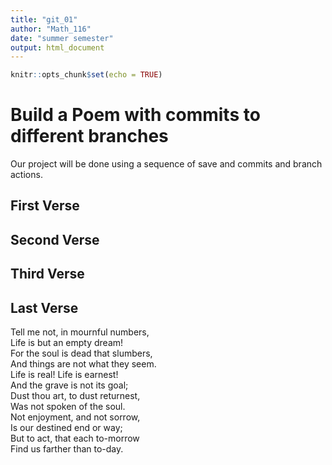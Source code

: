 ```yaml
---
title: "git_01"
author: "Math_116"
date: "summer semester"
output: html_document
---
```


```r
knitr::opts_chunk$set(echo = TRUE)
```
# Build a Poem with commits to different branches
Our project will be done using a sequence of save and commits and branch actions.
<!-- Do not modify or change any text in "!--" bracketed areas such as this --- these are instructions to
you, if you change any of this the git program will notice it and compromise your git merging strategy !-->

## First Verse 
<!--Put the first five lines of a poem by Lewis Carrol in this section!-->

## Second Verse
<!--Put the first five lines of a poem by Robert Frost here!-->

## Third Verse
<!--Put the first two verses of The Walrus and the Carpenter here!-->

## Last Verse
<!--Put a short poem of your choice 8-20 lines,here!-->
Tell me not, in mournful numbers,  
Life is but an empty dream!  
For the soul is dead that slumbers,  
And things are not what they seem.  
Life is real! Life is earnest!  
And the grave is not its goal;  
Dust thou art, to dust returnest,  
Was not spoken of the soul.  
Not enjoyment, and not sorrow,  
Is our destined end or way;  
But to act, that each to-morrow  
Find us farther than to-day.  